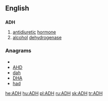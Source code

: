 ==English==
==={{initialism}}===
'''ADH'''

#[[antidiuretic]] [[hormone]]
#[[alcohol]] [[dehydrogenase]]

===Anagrams===
* {{alphagram|adh}}
* [[AHD#English|AHD]]
* [[dah#English|dah]]
* [[DHA#English|DHA]]
* [[had#English|had]]

[[he:ADH]]
[[hu:ADH]]
[[pl:ADH]]
[[ru:ADH]]
[[sk:ADH]]
[[tr:ADH]]